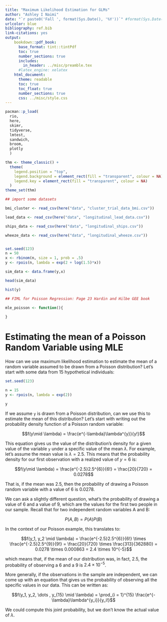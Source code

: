 ```yaml
---
title: "Maximum Likelihood Estimation for GLMs"
author: "Ashley I Naimi"
date: "`r paste0('Fall ', format(Sys.Date(), '%Y'))`" #format(Sys.Date(), '%Y')
urlcolor: blue
bibliography: ref.bib
link-citations: yes
output: 
    bookdown::pdf_book:
      base_format: tint::tintPdf
      toc: true
      number_sections: true
      includes:
        in_header: ../misc/preamble.tex
      #latex_engine: xelatex
    html_document:
      theme: readable
      toc: true
      toc_float: true
      number_sections: true
      css: ../misc/style.css
---
```


```r

pacman::p_load(
  rio,          
  here,         
  skimr,        
  tidyverse,     
  lmtest,
  sandwich,
  broom,
  plotly
  )

thm <- theme_classic() +
  theme(
    legend.position = "top",
    legend.background = element_rect(fill = "transparent", colour = NA),
    legend.key = element_rect(fill = "transparent", colour = NA)
  )
theme_set(thm)

```



```r

## import some datasets

bmi_cluster <- read_csv(here("data", "cluster_trial_data_bmi.csv"))

lead_data <- read_csv(here("data", "longitudinal_lead_data.csv"))

ships_data <- read_csv(here("data", "longitudinal_ships.csv"))

wheeze_data <- read_csv(here("data", "longitudinal_wheeze.csv"))


set.seed(123)
n = 50
x <- rbinom(n, size = 1, prob = .5)
y <- rpois(n, lambda = exp(2 + log(1.5)*x))

sim_data <- data.frame(y,x)

head(sim_data)

hist(y)

## FIML for Poisson Regression: Page 23 Hardin and Hilbe GEE book

mle_poisson <- function(){
  
}

```

\newpage

# Estimating the mean of a Poisson Random Variable using MLE

How can we use maximum likelihood estimation to estimate the mean of a random variable assumed to be drawn from a Poisson distribution? Let's start with some data from 15 hypothetical individuals:

```r

set.seed(123)

n = 15
y <- rpois(n, lambda = exp(2))

y

```

If we assume `y` is drawn from a Poisson distribution, can we use this to estimate the mean of this distribution? Let's start with writing out the probability density function of a Poisson random variable:

$$f(y\mid \lambda) = \frac{e^{-\lambda}\lambda^{y}}{y!}$$

This equation gives us the value of the distribution's density for a given value of the variable `y` under a specific value of the mean $\lambda$. For example, let's assume the mean value is $\lambda = 2.5$. This means that the probability density for our first observation with a realized value of $y = 6$ is:

$$f(y\mid \lambda) = \frac{e^{-2.5}2.5^{6}}{6!} = \frac{20}{720} = 0.0278$$

That is, if the mean was 2.5, then the probability of drawing a Poisson random variable with a value of 6 is 0.0278. 

We can ask a slightly different question, what's the probability of drawing a value of 6 and a value of 9, which are the values for the first two people in our sample. Recall that for two independent random variables A and B:

$$P(A, B) = P(A)P(B) $$

In the context of our Poisson example, this translates to:

$$f(y_1, y_2 \mid \lambda) = \frac{e^{-2.5}2.5^{6}}{6!} \times \frac{e^{-2.5}2.5^{9}}{9!} = \frac{20}{720} \times \frac{313}{362880} = 0.0278 \times 0.000863 = 2.4 \times 10^{-5}$$

which means that, if the mean of our distribution was, in fact, 2.5, the probability of observing a 6 and a 9 is $2.4 \times 10^{-5}$.

More generally, if the observations in the sample are independent, we can come up with an equation that gives us the probability of observing all the specific values in our data. This can be written as:

$$f(y_1, y_2, \dots , y_{15} \mid \lambda) = \prod_{i = 1}^{15} \frac{e^{-\lambda}\lambda^{y_i}}{y_i!}$$

We could compute this joint probability, but we don't know the actual value of $\lambda$. 